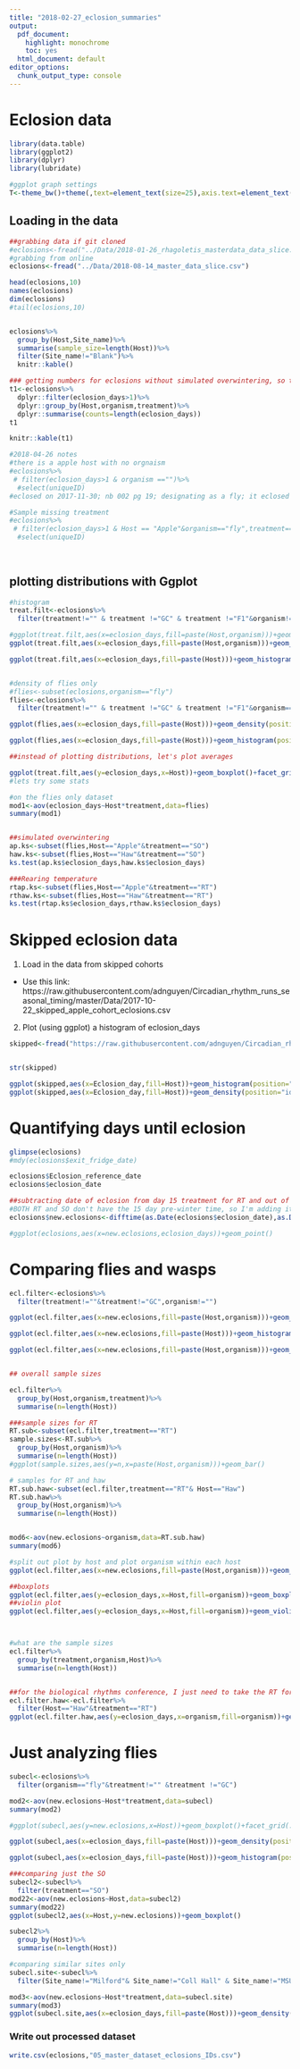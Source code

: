 ```yaml
---
title: "2018-02-27_eclosion_summaries"
output:
  pdf_document: 
    highlight: monochrome
    toc: yes
  html_document: default
editor_options: 
  chunk_output_type: console
---
```


# Eclosion data 

```r
library(data.table)
library(ggplot2)
library(dplyr)
library(lubridate)

#ggplot graph settings
T<-theme_bw()+theme(,text=element_text(size=25),axis.text=element_text(size=25), panel.grid.major=element_blank(), panel.grid.minor.x = element_blank(), panel.grid = element_blank(), legend.key = element_blank(),axis.title.y=element_text(margin=margin(t=0,r=15,b=0,l=0)),axis.title.x=element_text(margin=margin(t=15,r=,b=0,l=0)))+ theme(legend.position="none")
```

## Loading in the data

```r
##grabbing data if git cloned
#eclosions<-fread("../Data/2018-01-26_rhagoletis_masterdata_data_slice.csv")
#grabbing from online
eclosions<-fread("../Data/2018-08-14_master_data_slice.csv")

head(eclosions,10)
names(eclosions)
dim(eclosions)
#tail(eclosions,10)


eclosions%>%
  group_by(Host,Site_name)%>%
  summarise(sample_size=length(Host))%>%
  filter(Site_name!="Blank")%>%
  knitr::kable()

### getting numbers for eclosions without simulated overwintering, so these pupae were left at rearing temperature
t1<-eclosions%>%
  dplyr::filter(eclosion_days>1)%>%
  dplyr::group_by(Host,organism,treatment)%>%
  dplyr::summarise(counts=length(eclosion_days))
t1

knitr::kable(t1)

#2018-04-26 notes
#there is a apple host with no orgnaism
#eclosions%>%
 # filter(eclosion_days>1 & organism =="")%>%
  #select(uniqueID)
#eclosed on 2017-11-30; nb 002 pg 19; designating as a fly; it eclosed but died same day

#Sample missing treatment 
#eclosions%>%
 # filter(eclosion_days>1 & Host == "Apple"&organism=="fly",treatment=="")%>%
  #select(uniqueID)
  
  
```

## plotting distributions with Ggplot

```r
#histogram
treat.filt<-eclosions%>%
  filter(treatment!="" & treatment !="GC" & treatment !="F1"&organism!="")

#ggplot(treat.filt,aes(x=eclosion_days,fill=paste(Host,organism)))+geom_histogram(position="identity",alpha=.52)
ggplot(treat.filt,aes(x=eclosion_days,fill=paste(Host,organism)))+geom_density(position="identity",alpha=.52)+facet_grid(treatment~organism)

ggplot(treat.filt,aes(x=eclosion_days,fill=paste(Host)))+geom_histogram(position="identity",alpha=.52)+facet_grid(treatment~organism)+xlab("Eclosion(days)")


#density of flies only
#flies<-subset(eclosions,organism=="fly")
flies<-eclosions%>%
  filter(treatment!="" & treatment !="GC" & treatment !="F1"&organism=="fly")

ggplot(flies,aes(x=eclosion_days,fill=paste(Host)))+geom_density(position="identity",alpha=.52)+facet_grid(treatment~.)

ggplot(flies,aes(x=eclosion_days,fill=paste(Host)))+geom_histogram(position="identity",alpha=.52)+facet_grid(treatment~.)

##instead of plotting distributions, let's plot averages

ggplot(treat.filt,aes(y=eclosion_days,x=Host))+geom_boxplot()+facet_grid(treatment~organism,scales="free")+ylab("Eclosion (days)")
#lets try some stats

#on the flies only dataset
mod1<-aov(eclosion_days~Host*treatment,data=flies)
summary(mod1)


##simulated overwintering
ap.ks<-subset(flies,Host=="Apple"&treatment=="SO")
haw.ks<-subset(flies,Host=="Haw"&treatment=="SO")
ks.test(ap.ks$eclosion_days,haw.ks$eclosion_days)

###Rearing temperature
rtap.ks<-subset(flies,Host=="Apple"&treatment=="RT")
rthaw.ks<-subset(flies,Host=="Haw"&treatment=="RT")
ks.test(rtap.ks$eclosion_days,rthaw.ks$eclosion_days)

```

# Skipped eclosion data

1. Load in the data from skipped cohorts 
  * Use this link: https://raw.githubusercontent.com/adnguyen/Circadian_rhythm_runs_seasonal_timing/master/Data/2017-10-22_skipped_apple_cohort_eclosions.csv
  
2. Plot (using ggplot) a histogram of eclosion_days 

```r

skipped<-fread("https://raw.githubusercontent.com/adnguyen/Circadian_rhythm_runs_seasonal_timing/master/Data/2017-10-22_skipped_apple_cohort_eclosions.csv")


str(skipped)

ggplot(skipped,aes(x=Eclosion_day,fill=Host))+geom_histogram(position="identity",alpha=.5)
ggplot(skipped,aes(x=Eclosion_day,fill=Host))+geom_density(position="identity",alpha=.5)
```



# Quantifying days until eclosion

```r
glimpse(eclosions)
#mdy(eclosions$exit_fridge_date)

eclosions$Eclosion_reference_date
eclosions$eclosion_date

##subtracting date of eclosion from day 15 treatment for RT and out of winter date for SO treatment to estimate the number of days until eclosions
#BOTH RT and SO don't have the 15 day pre-winter time, so I'm adding it on to the end
eclosions$new.eclosions<-difftime(as.Date(eclosions$eclosion_date),as.Date(eclosions$Eclosion_reference_date),units=c("days"))+15

#ggplot(eclosions,aes(x=new.eclosions,eclosion_days))+geom_point()

```

# Comparing flies and wasps


```r
ecl.filter<-eclosions%>%
  filter(treatment!=""&treatment!="GC",organism!="")

ggplot(ecl.filter,aes(x=new.eclosions,fill=paste(Host,organism)))+geom_density(position="identity",alpha=.52)+facet_grid(treatment~organism)

ggplot(ecl.filter,aes(x=new.eclosions,fill=paste(Host)))+geom_histogram(position="identity",alpha=.52)+facet_grid(treatment~organism)+xlab("Eclosion(days)")

ggplot(ecl.filter,aes(x=new.eclosions,fill=paste(Host,organism)))+geom_density(position="identity",alpha=.52)+facet_grid(treatment~.)+xlab("Eclosion(days)")


## overall sample sizes

ecl.filter%>%
  group_by(Host,organism,treatment)%>%
  summarise(n=length(Host))

###sample sizes for RT
RT.sub<-subset(ecl.filter,treatment=="RT")
sample.sizes<-RT.sub%>%
  group_by(Host,organism)%>%
  summarise(n=length(Host))
#ggplot(sample.sizes,aes(y=n,x=paste(Host,organism)))+geom_bar()

# samples for RT and haw
RT.sub.haw<-subset(ecl.filter,treatment=="RT"& Host=="Haw")
RT.sub.haw%>%
  group_by(Host,organism)%>%
  summarise(n=length(Host))


mod6<-aov(new.eclosions~organism,data=RT.sub.haw)
summary(mod6)

#split out plot by host and plot organism within each host
ggplot(ecl.filter,aes(x=new.eclosions,fill=paste(Host,organism)))+geom_density(position="identity",alpha=.52)+facet_grid(treatment~Host)+xlab("Eclosion(days)")+T

##boxplots
ggplot(ecl.filter,aes(y=eclosion_days,x=Host,fill=organism))+geom_boxplot()+facet_grid(treatment~.,scales="free")+ylab("Adult Emergence (days)")+T
##violin plot
ggplot(ecl.filter,aes(y=eclosion_days,x=Host,fill=organism))+geom_violin()+facet_grid(treatment~.,scales="free")+ylab("Adult Emergence (days)")+T



#what are the sample sizes
ecl.filter%>%
  group_by(treatment,organism,Host)%>%
  summarise(n=length(Host))


##for the biological rhythms conference, I just need to take the RT for Haw samples
ecl.filter.haw<-ecl.filter%>%
  filter(Host=="Haw"&treatment=="RT")
ggplot(ecl.filter.haw,aes(y=eclosion_days,x=organism,fill=organism))+geom_boxplot()+T+ylab("Adult Emergence (days)")
```


# Just analyzing flies 

```r
subecl<-eclosions%>%
  filter(organism=="fly"&treatment!="" &treatment !="GC")

mod2<-aov(new.eclosions~Host*treatment,data=subecl)
summary(mod2)

#ggplot(subecl,aes(y=new.eclosions,x=Host))+geom_boxplot()+facet_grid(.~treatment)

ggplot(subecl,aes(x=eclosion_days,fill=paste(Host)))+geom_density(position="identity",alpha=.52)+facet_grid(treatment~.)

ggplot(subecl,aes(x=eclosion_days,fill=paste(Host)))+geom_histogram(position="identity",alpha=.52)+facet_grid(treatment~.)

###comparing just the SO 
subecl2<-subecl%>%
  filter(treatment=="SO")
mod22<-aov(new.eclosions~Host,data=subecl2)
summary(mod22)
ggplot(subecl2,aes(x=Host,y=new.eclosions))+geom_boxplot()

subecl2%>%
  group_by(Host)%>%
  summarise(n=length(Host))

#comparing similar sites only 
subecl.site<-subecl%>%
  filter(Site_name!="Milford"& Site_name!="Coll Hall" & Site_name!="MSU")

mod3<-aov(new.eclosions~Host*treatment,data=subecl.site)
summary(mod3)
ggplot(subecl.site,aes(x=eclosion_days,fill=paste(Host)))+geom_density(position="identity",alpha=.52)+facet_grid(treatment~Site_name)

```

### Write out processed dataset

```r
write.csv(eclosions,"05_master_dataset_eclosions_IDs.csv")
```

